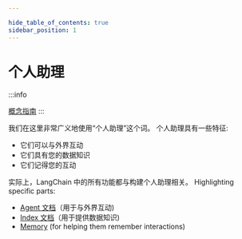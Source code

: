 ```yaml
---

hide_table_of_contents: true
sidebar_position: 1
---
```




# 个人助理


:::info

[概念指南](https://docs.langchain.com/docs/use-cases/personal-assistants)
:::



我们在这里非常广义地使用“个人助理”这个词。
个人助理具有一些特征:


- 它们可以与外界互动
- 它们具有您的数据知识
- 它们记得您的互动


实际上，LangChain 中的所有功能都与构建个人助理相关。
Highlighting specific parts:



- [Agent 文档](../modules/agents/index.mdx)（用于与外界互动)
- [Index 文档](../modules/indexes/index.mdx)（用于提供数据知识)
- [Memory](../modules/memory/index.mdx) (for helping them remember interactions)

